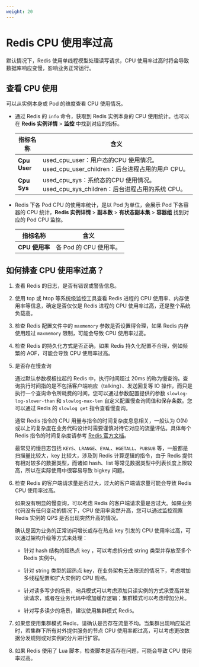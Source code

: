 ```yaml
---
weight: 20
---
```


# Redis CPU 使用率过高

默认情况下，Redis 使用单线程模型处理读写请求，CPU 使用率过高时将会导致数据库响应变慢，影响业务正常运行。

## 查看 CPU 使用

可以从实例本身或 Pod 的维度查看 CPU 使用情况。

* 通过 Redis 的 `info` 命令，获取到 Redis 实例本身的 CPU 使用统计。也可以在 **Redis 实例详情** > **监控** 中找到对应的指标。

    | 指标名称 | 含义 |
    | --- | --- |
    | **Cpu User** |used_cpu_user：用户态的CPU 使用情况。used_cpu_user_children：后台进程占用的用户 CPU。|
    | **Cpu Sys** |used_cpu_sys：系统态的CPU 使用情况。used_cpu_sys_children：后台进程占用的系统 CPU。|

* Redis 下各 Pod CPU 的使用率统计，是以 Pod 为单位，会展示 Pod 下各容器的 CPU 统计，**Redis 实例详情** > **副本数** > **有状态副本集** > **容器组** 找到对应的 Pod CPU 监控。

    | 指标名称 | 含义 |
    | --- | --- |
    | **CPU 使用率** |各 Pod 的 CPU 使用率。|

## 如何排查 CPU 使用率过高？

1. 查看 Redis 的日志，是否有错误或警告信息。

2. 使用 top 或 htop 等系统级监控工具查看 Redis 进程的 CPU 使用率、内存使用率等信息，确定是否仅仅是 Redis 进程的 CPU 使用率过高，还是整个系统负载高。

3. 检查 Redis 配置文件中的 `maxmemory` 参数是否设置得合理，如果 Redis 内存使用超过 `maxmemory` 限制，可能会导致 CPU 使用率过高。

4. 检查 Redis 的持久化方式是否正确，如果 Redis 持久化配置不合理，例如频繁的 AOF，可能会导致 CPU 使用率过高。

5. 是否存在慢查询

    通过默认参数模板拉起的 Redis 中，执行时间超过 20ms 的称为慢查询。查询执行时间指的是不包括客户端响应（talking）、发送回复等 IO 操作，而只是执行一个查询命令所耗费的时间，您可以通过参数配置提供的参数 `slowlog-log-slower-than` 和 `slowlog-max-len` 自定义配置慢查询阈值和保存条数。您可以通过 Redis 的 `slowlog get` 指令查看慢查询。

    通常 Redis 指令的 CPU 用量与指令的时间复杂度息息相关，一般认为 O(N) 或以上的复杂度在业务代码设计时需要谨慎对待它对应的流量评估。具体每个 Redis 指令的时间复杂度请参考 [Redis 官方文档](https://redis.io/commands)。

    最常见的慢日志包括 `KEYS`、`LRANGE`、`EVAL`、`HGETALL`、`PUBSUB` 等，一般都是扫描量比较大，key 比较大，涉及到 Redis 计算逻辑的指令，由于 Redis 提供有相对较多的数据类型，而诸如 hash、list 等常见数据类型中列表长度上限较高，所以在实际使用中很容易导致 bigkey 问题。

6. 检查 Redis 的客户端请求量是否过大，过大的客户端请求量可能会导致 Redis CPU 使用率过高。

    如果没有明显的慢查询，可以考虑 Redis 的客户端请求量是否过大。如果业务代码没有任何变动的情况下，CPU 使用率突然升高，您可以通过监控观察 Redis 实例的 QPS 是否出现突然升高的情况。

    确认是因为业务的正常访问增长或存在热点 key 引发的 CPU 使用率过高，可以通过架构升级等方式来处理：

    * 针对 hash 结构的超热点 key ，可以考虑拆分成 string 类型并存放至多个 Redis 实例中。
    
    * 针对 string 类型的超热点 key，在业务架构无法限流的情况下，考虑增加多线程配置和扩大实例的 CPU 规格。
    
    * 针对读多写少的场景，哨兵模式可以考虑添加只读实例的方式承受高并发读请求，或者在业务代码中增加缓存逻辑；集群模式可以考虑增加分片。
    
    * 针对写多读少的场景，建议使用集群模式 Redis。

7. 如果您使用集群模式 Redis，请确认是否存在流量不均。当集群出现响应延迟时，若集群下所有对外提供服务的节点 CPU 使用率都过高，可以考虑更改数据分发规则或对实例的分片进行扩容。

8. 如果 Redis 使用了 Lua 脚本，检查脚本是否存在问题，可能会导致 CPU 使用率过高。